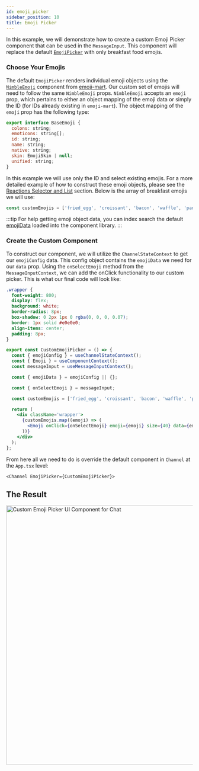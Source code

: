 ```yaml
---
id: emoji_picker
sidebar_position: 10
title: Emoji Picker
---
```



In this example, we will demonstrate how to create a custom Emoji Picker component that can be used in the `MessageInput`.
This component will replace the default [`EmojiPicker`](https://github.com/GetStream/stream-chat-react/blob/master/src/components/MessageInput/EmojiPicker.tsx)
with only breakfast food emojis.

### Choose Your Emojis

The default `EmojiPicker` renders individual emoji objects using the [`NimbleEmoji`](https://github.com/missive/emoji-mart/blob/master/src/components/emoji/nimble-emoji.js)
component from [emoji-mart](https://www.npmjs.com/package/emoji-mart). Our custom set of emojis will need to follow the same `NimbleEmoji` props.
`NimbleEmoji` accepts an `emoji` prop, which pertains to either an object mapping of the emoji data or simply the ID (for IDs already existing
in `emoji-mart`). The object mapping of the `emoji` prop has the following type:

```jsx
export interface BaseEmoji {
  colons: string;
  emoticons: string[];
  id: string;
  name: string;
  native: string;
  skin: EmojiSkin | null;
  unified: string;
}
```

In this example we will use only the ID and select existing emojis. For a more detailed example of how to construct these emoji objects, please see the
[Reactions Selector and List](./reactions.mdx) section. Below is the array of breakfast emojis we will use:

```jsx
const customEmojis = ['fried_egg', 'croissant', 'bacon', 'waffle', 'pancakes', 'doughnut'];
```

:::tip
For help getting emoji object data, you can index search the default [emojiData](https://github.com/GetStream/stream-chat-react/blob/master/src/stream-emoji.json)
loaded into the component library.
:::

### Create the Custom Component

To construct our component, we will utilize the `ChannelStateContext` to get our `emojiConfig` data. This config object contains the `emojiData` we need for
our `data` prop. Using the `onSelectEmoji` method from the `MessageInputContext`, we can add the onClick functionality to our custom picker. This is what our final code will look like:

```css
.wrapper {
  font-weight: 800;
  display: flex;
  background: white;
  border-radius: 8px;
  box-shadow: 0 2px 1px 0 rgba(0, 0, 0, 0.07);
  border: 1px solid #e0e0e0;
  align-items: center;
  padding: 8px;
}
```

```jsx
export const CustomEmojiPicker = () => {
  const { emojiConfig } = useChannelStateContext();
  const { Emoji } = useComponentContext();
  const messageInput = useMessageInputContext();

  const { emojiData } = emojiConfig || {};

  const { onSelectEmoji } = messageInput;

  const customEmojis = ['fried_egg', 'croissant', 'bacon', 'waffle', 'pancakes', 'doughnut'];

  return (
    <div className='wrapper'>
      {customEmojis.map((emoji) => (
        <Emoji onClick={onSelectEmoji} emoji={emoji} size={40} data={emojiData} />
      ))}
    </div>
  );
};
```

From here all we need to do is override the default component in `Channel` at the `App.tsx` level:

```tsx
<Channel EmojiPicker={CustomEmojiPicker}>
```

## The Result

<img src={CustomEmojiPicker} alt='Custom Emoji Picker UI Component for Chat' width='700' />
